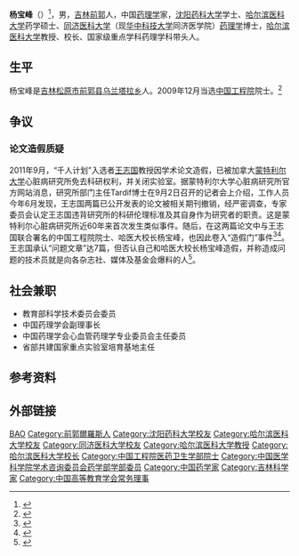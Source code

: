 '''杨宝峰'''（{{bd|1957年|11月27日|}}）<ref>{{Cite web|url=http://ysg.ckcest.cn/cae/ysgDetailsAction.do?method=baseInfo&acInfoId=1565&pagename=grxx_jbxx&flag=0|title=杨宝峰_基本信息|accessdate=2018-10-22|work=中国工程院院士馆|archive-url=https://web.archive.org/web/20181022232551/http://ysg.ckcest.cn/cae/ysgDetailsAction.do?method=baseInfo&acInfoId=1565&pagename=grxx_jbxx&flag=0|archive-date=2018-10-22|dead-url=yes}}</ref>，男，[[吉林|吉林]][[前郭|前郭]]人，中国[[药理学|药理学]]家，[[沈阳药科大学|沈阳药科大学]]学士、[[哈尔滨医科大学|哈尔滨医科大学]]药学硕士、[[同济医科大学|同济医科大学]]（现[[华中科技大学|华中科技大学]]同济医学院）[[药理学|药理学]]博士，[[哈尔滨医科大学|哈尔滨医科大学]]教授、校长、国家级重点学科药理学科带头人。

== 生平 ==
杨宝峰是[[吉林|吉林]][[松原市_(吉林省)|松原市]][[前郭县|前郭县]][[乌兰塔拉乡|乌兰塔拉乡]]人。2009年12月当选[[中国工程院|中国工程院]]院士。<ref >{{cite web |url=http://heilongjiang.dbw.cn/system/2009/12/03/052249073.shtml |language= |title=周玉等三人当选中国工程院院士 黑龙江院士增至38人 |publisher=东北网 |date=2009-12-03|accessdate= |archive-url=https://web.archive.org/web/20160304195615/http://heilongjiang.dbw.cn/system/2009/12/03/052249073.shtml |archive-date=2016-03-04 |dead-url=yes }}</ref>

== 争议 ==
=== 论文造假质疑 ===
2011年9月，“千人计划”入选者[[王志国|王志国]]教授因学术论文造假，已被加拿大[[蒙特利尔大学|蒙特利尔大学]]心脏病研究所免去科研权利，并关闭实验室。据蒙特利尔大学心脏病研究所官方网站消息，研究所部门主任Tardif博士在9月2日召开的记者会上介绍，工作人员今年6月发现，王志国两篇已公开发表的论文被相关期刊撤销，经严密调查，专家委员会认定王志国违背研究所的科研伦理标准及其自身作为研究者的职责。这是蒙特利尔心脏病研究所近60年来首次发生类似事件。随后，在这两篇论文中与王志国联合署名的中国工程院院士、哈医大校长杨宝峰，也因此卷入“造假门”事件<ref>{{cite web|url=http://news.sciencenet.cn/htmlnews/2011/9/252141.shtm|title=杨宝峰院士否认与王志国合作论文造假|accessdate=2011-09-07|publisher=中国科学网|archive-date=2020-12-05|archive-url=https://web.archive.org/web/20201205065122/http://news.sciencenet.cn/htmlnews/2011/9/252141.shtm|dead-url=no}}</ref><ref>{{cite web|url=http://scitech.people.com.cn/GB/15604147.html|title=受牵连院士回应论文造假“没有根据”|accessdate=2011-09-07|publisher=人民网|archive-date=2016-03-04|archive-url=https://web.archive.org/web/20160304092534/http://scitech.people.com.cn/GB/15604147.html|dead-url=no}}</ref>。王志国承认“问题文章”达7篇，但否认自己和哈医大校长杨宝峰造假，并称造成问题的技术员就是向各杂志社、媒体及基金会爆料的人<ref>{{cite web|title=“千人计划”入选者王志国否认造假|url=http://m.china.caixin.com/pad/2011-09-08/100301909.html|publisher=财新网|accessdate=2011-09-08|archive-url=https://web.archive.org/web/20151008163243/http://m.china.caixin.com/pad/2011-09-08/100301909.html|archive-date=2015-10-08|dead-url=yes}}</ref>。

== 社会兼职 ==
* 教育部科学技术委员会委员
* 中国药理学会副理事长
* 中国药理学会心血管药理学专业委员会主任委员
* 省部共建国家重点实验室培育基地主任

== 参考资料 ==
{{reflist}}

== 外部链接 ==
{{中国工程院医药卫生学部院士}}
{{中国医学科学院学术咨询委员会药学部学部委员}}
{{Navboxes
| title  = 杨宝峰在[[中国高等教育学会|中国高等教育学会]]的职务
| list1  =
{{中国高等教育学会第七届理事会}}
}}

{{Authority control}}
{{DEFAULTSORT:YANG杨}}
[[Category:杨姓|BAO]]
[[Category:前郭爾羅斯人|Category:前郭爾羅斯人]]
[[Category:沈阳药科大学校友|Category:沈阳药科大学校友]]
[[Category:哈尔滨医科大学校友|Category:哈尔滨医科大学校友]]
[[Category:同济医科大学校友|Category:同济医科大学校友]]
[[Category:哈尔滨医科大学教授|Category:哈尔滨医科大学教授]]
[[Category:哈尔滨医科大学校长|Category:哈尔滨医科大学校长]]
[[Category:中国工程院医药卫生学部院士|Category:中国工程院医药卫生学部院士]]
[[Category:中国医学科学院学术咨询委员会药学部学部委员|Category:中国医学科学院学术咨询委员会药学部学部委员]]
[[Category:中国药学家|Category:中国药学家]]
[[Category:吉林科学家|Category:吉林科学家]]
[[Category:中国高等教育学会常务理事|Category:中国高等教育学会常务理事]]